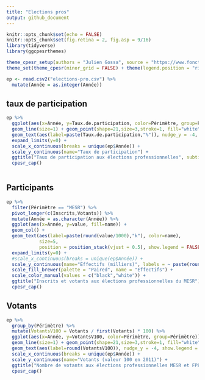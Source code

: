 ```yaml
---
title: "Elections pros"
output: github_document
---
```


```r
knitr::opts_chunk$set(echo = FALSE)
knitr::opts_chunk$set(fig.retina = 2, fig.asp = 9/16)
library(tidyverse)
library(ggcpesrthemes)

theme_cpesr_setup(authors = "Julien Gossa", source = "https://www.fonction-publique.gouv.fr/stats-rapides")
theme_set(theme_cpesr(minor_grid = FALSE) + theme(legend.position = "right", axis.text = element_text(rel(1.5))))

ep <- read.csv2("elections-pro.csv") %>%
  mutate(Année = as.integer(Année))
```

## taux de participation

```r
ep %>%
  ggplot(aes(x=Année, y=Taux.de.participation, color=Périmètre, group=Périmètre)) +
  geom_line(size=1) + geom_point(shape=21,size=3,stroke=1, fill="white") +
  geom_text(aes(label=paste(Taux.de.participation,"%")), nudge_y = -4, show.legend = FALSE) +
  expand_limits(y=0) +
  scale_x_continuous(breaks = unique(ep$Année)) +
  scale_y_continuous(name="Taux de participation") +
  ggtitle("Taux de participation aux élections professionnelles", subtitle = "MESR et fonction publique d'Etat (FPE)") +
  cpesr_cap() 
  
```



## Participants

```r
ep %>%
  filter(Périmètre == "MESR") %>%
  pivot_longer(c(Inscrits,Votants)) %>%
  mutate(Année = as.character(Année)) %>%
  ggplot(aes(x=Année, y=value, fill=name)) +
  geom_col() +
  geom_text(aes(label=paste(round(value/1000),"k"), color=name), 
            size=5,
            position = position_stack(vjust = 0.5), show.legend = FALSE) +
  expand_limits(y=0) +
  #scale_x_continuous(breaks = unique(ep$Année)) +
  scale_y_continuous(name="Effectifs (milliers)", labels = ~ paste(round(.x/1000),"k")) +
  scale_fill_brewer(palette = "Paired", name = "Effectifs") +
  scale_color_manual(values = c("black","white")) +
  ggtitle("Inscrits et votants aux élections professionnelles du MESR") +
  cpesr_cap() 
```



## Votants

```r
ep %>%
  group_by(Périmètre) %>%
  mutate(VotantsV100 = Votants / first(Votants) * 100) %>%
  ggplot(aes(x=Année, y=VotantsV100, color=Périmètre, group=Périmètre)) +
  geom_line(size=1) + geom_point(shape=21,size=3,stroke=1, fill="white") +
  geom_text(aes(label=round(VotantsV100)), nudge_y = -4, show.legend = FALSE) +
  scale_x_continuous(breaks = unique(ep$Année)) +
  scale_y_continuous(name="Votants (valeur 100 en 2011)") +
  ggtitle("Nombre de votants aux élections professionnelles MESR et FPE", subtitle = "Valeur 100 en 2011") +
  cpesr_cap() 
  
```